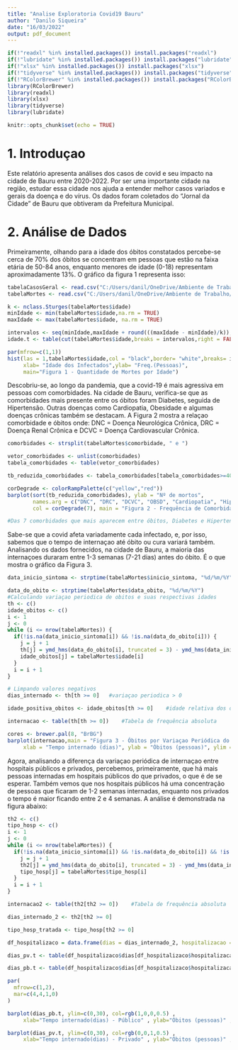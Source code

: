 ```yaml
---
title: "Analise Exploratoria Covid19 Bauru"
author: "Danilo Siqueira"
date: "16/03/2022"
output: pdf_document
---
```


```r
if(!"readxl" %in% installed.packages()) install.packages("readxl")
if(!"lubridate" %in% installed.packages()) install.packages("lubridate")
if(!"xlsx" %in% installed.packages()) install.packages("xlsx")
if(!"tidyverse" %in% installed.packages()) install.packages("tidyverse")
if(!"RColorBrewer" %in% installed.packages()) install.packages("RColorBrewer")
library(RColorBrewer)
library(readxl)
library(xlsx)
library(tidyverse)
library(lubridate)

knitr::opts_chunk$set(echo = TRUE)
```

# 1. Introduçao

Este relatório apresenta análises dos casos de covid e seu impacto na cidade de Bauru entre 2020-2022. Por ser uma importante cidade na região, estudar essa cidade nos ajuda a entender melhor casos variados e gerais da doença e do vírus.
Os dados foram coletados do "Jornal da Cidade" de Bauru que obtiveram da Prefeitura Municipal.

# 2. Análise de Dados

Primeiramente, olhando para a idade dos óbitos constatados percebe-se cerca de 70% dos óbitos se concentram em pessoas que estão na faixa etária de 50-84 anos, enquanto menores de idade (0-18) representam aproximadamente 13%. O gráfico da figura 1 representa isso: 

```r
tabelaCasosGeral <- read.csv("C:/Users/danil/OneDrive/Ambiente de Trabalho/4ºTermo - 2021/Análise de Dados/Repositórios Github para RStudio/tf-danilo-siqueira/dados/covid_19_bauru_casos_geral.csv", header = T, sep=";", encoding = "UTF-8")
tabelaMortes <- read.csv("C:/Users/danil/OneDrive/Ambiente de Trabalho/4ºTermo - 2021/Análise de Dados/Repositórios Github para RStudio/tf-danilo-siqueira/dados/covid_19_bauru_mortes.csv", header = T, sep=";", encoding = "UTF-8")

k <- nclass.Sturges(tabelaMortes$idade)
minIdade <- min(tabelaMortes$idade,na.rm = TRUE)
maxIdade <- max(tabelaMortes$idade, na.rm = TRUE)

intervalos <- seq(minIdade,maxIdade + round(((maxIdade - minIdade)/k)),k)
idade.t <- table(cut(tabelaMortes$idade,breaks = intervalos,right = FALSE))

par(mfrow=c(1,1))
hist(las = 1,tabelaMortes$idade,col = "black",border= "white",breaks= intervalos,
     xlab= "Idade dos Infectados",ylab= "Freq.(Pessoas)",
     main="Figura 1 - Quantidade de Mortes por Idade")
```

Descobriu-se, ao longo da pandemia, que a covid-19 é mais agressiva em pessoas com comorbidades. Na cidade de Bauru, verifica-se que as comorbidades mais presente entre os óbitos foram Diabetes, seguida de Hipertensão. Outras doenças como Cardiopatia, Obesidade e algumas doenças crônicas também se destacam.
A Figura 2 mostra a relaçao comorbidade e óbitos onde: DNC = Doença Neurológica Crônica, DRC = Doença Renal Crônica e DCVC = Doença Cardiovascular Crônica.

```r
comorbidades <- strsplit(tabelaMortes$comorbidade, " e ")

vetor_comorbidades <- unlist(comorbidades)
tabela_comorbidades <- table(vetor_comorbidades)

tb_reduzida_comorbidades <- tabela_comorbidades[tabela_comorbidades>=40]

corDegrade <- colorRampPalette(c("yellow","red"))
barplot(sort(tb_reduzida_comorbidades), ylab = "Nº de mortos",
        names.arg = c("DNC", "DRC", "DCVC", "OBSD", "Cardiopatia", "Hipert.", "Diabetes"),
        col = corDegrade(7), main = "Figura 2 - Frequência de Comorbidades em Óbitos")

#Das 7 comorbidades que mais aparecem entre óbitos, Diabetes e Hipertensao sao as mais frequentes.

```

Sabe-se que a covid afeta variadamente cada infectado, e, por isso, sabemos que o tempo de internaçao até óbito ou cura variará também. Analisando os dados fornecidos, na cidade de Bauru, a maioria das internaçoes duraram entre 1-3 semanas (7-21 dias) antes do óbito. É o que mostra o gráfico da Figura 3.

```r
data_inicio_sintoma <- strptime(tabelaMortes$inicio_sintoma, "%d/%m/%Y")

data_do_obito <- strptime(tabelaMortes$data_obito, "%d/%m/%Y")
#Calculando variaçao periodica de obitos e suas respectivas idades
th <- c()
idade_obitos <- c()
i <- 1
j <- 0
while (i <= nrow(tabelaMortes)) {
  if(!is.na(data_inicio_sintoma[i]) && !is.na(data_do_obito[i])) {
    j = j + 1
    th[j] = ymd_hms(data_do_obito[i], truncated = 3) - ymd_hms(data_inicio_sintoma[i], truncated = 3)
    idade_obitos[j] = tabelaMortes$idade[i]
  }
  i = i + 1
}

# Limpando valores negativos
dias_internado <- th[th >= 0]   #variaçao periodica > 0

idade_positiva_obitos <- idade_obitos[th >= 0]    #idade relativa dos obitos com variaçao periodica > 0

internacao <- table(th[th >= 0])    #Tabela de frequência absoluta

cores <- brewer.pal(8, "BrBG")
barplot(internacao,main = "Figura 3 - Óbitos por Variaçao Periódica do Tempo de Hospitalizaçao",
     xlab = "Tempo internado (dias)", ylab = "Óbitos (pessoas)", ylim = c(0,50), col = cores)

```

Agora, analisando a diferença da variaçao periódica de internaçao entre hospitais públicos e privados, percebemos, primeiramente, que há mais pessoas internadas em hospitais públicos do que privados, o que é de se esperar. Também vemos que nos hospitais públicos há uma concentração de pessoas que ficaram de 1-2 semanas internadas, enquanto nos privados o tempo é maior ficando entre 2 e 4 semanas. A análise é demonstrada na figura abaixo:

```r
th2 <- c()
tipo_hosp <- c()
i <- 1
j <- 0
while (i <= nrow(tabelaMortes)) {
  if(!is.na(data_inicio_sintoma[i]) && !is.na(data_do_obito[i]) && !is.na(tabelaMortes$tipo_hosp)) {
    j = j + 1
    th2[j] = ymd_hms(data_do_obito[i], truncated = 3) - ymd_hms(data_inicio_sintoma[i], truncated = 3)
    tipo_hosp[j] = tabelaMortes$tipo_hosp[i]
  }
  i = i + 1
}

internacao2 <- table(th2[th2 >= 0])    #Tabela de frequência absoluta

dias_internado_2 <- th2[th2 >= 0]

tipo_hosp_tratada <- tipo_hosp[th2 >= 0]

df_hospitalizaco = data.frame(dias = dias_internado_2, hospitalizacao = tipo_hosp_tratada)

dias_pv.t <- table(df_hospitalizaco$dias[df_hospitalizaco$hospitalizacao == "privado"])

dias_pb.t <- table(df_hospitalizaco$dias[df_hospitalizaco$hospitalizacao == "público"])

par(
  mfrow=c(1,2),
  mar=c(4,4,1,0)
)

barplot(dias_pb.t, ylim=c(0,30), col=rgb(1,0,0,0.5) ,
     xlab="Tempo internado(dias) - Público" , ylab="Óbitos (pessoas)" , main="" )

barplot(dias_pv.t, ylim=c(0,30), col=rgb(0,0,1,0.5) ,
     xlab="Tempo internado(dias) - Privado" , ylab="Óbitos (pessoas)" , main="")


```